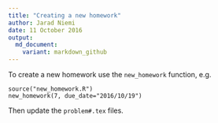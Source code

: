```yaml
---
title: "Creating a new homework"
author: Jarad Niemi
date: 11 October 2016
output:
  md_document:
    variant: markdown_github
---
```


To create a new homework use the `new_homework` function, e.g. 

```
source("new_homework.R")
new_homework(7, due_date="2016/10/19")
```
    
Then update the `problem#.tex` files.
